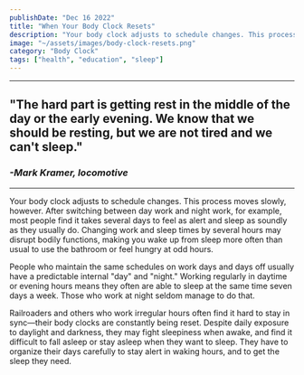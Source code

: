 ```yaml
---
publishDate: "Dec 16 2022"
title: "When Your Body Clock Resets"
description: "Your body clock adjusts to schedule changes. This process moves slowly, however. After switching between day work and night work, for example, most people find it takes several days to feel as alert and sleep as soundly as they usually do." 
image: "~/assets/images/body-clock-resets.png"
category: "Body Clock"
tags: ["health", "education", "sleep"]
---
```


----
## "The hard part is getting rest in the middle of the day or the early evening. We know that we should be resting, but we are not tired and we can't sleep." 
### *-Mark Kramer, locomotive*
----
Your body clock adjusts to schedule changes. This process moves slowly, however. After switching between day work and night work, for example, most people find it takes several days to feel as alert and sleep as soundly as they usually do. Changing work and sleep times by several hours may disrupt bodily functions, making you wake up from sleep more often than usual to use the bathroom or feel hungry at odd hours.

People who maintain the same schedules on work days and days off usually have a predictable internal "day" and "night." Working regularly in daytime or evening hours means they often are able to sleep at the same time seven days a week. Those who work at night seldom manage to do that. 

Railroaders and others who work irregular hours often find it hard to stay in sync—their body clocks are constantly being reset. Despite daily exposure to daylight and darkness, they may fight sleepiness when awake, and find it difficult to fall asleep or stay asleep when they want to sleep. They have to organize their days carefully to stay alert in waking hours, and to get the sleep they need. 